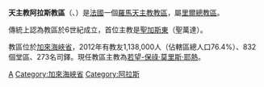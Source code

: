 {{Infobox Roman Catholic diocese
|Roman Catholic Diocese of = 天主教阿拉斯教區
|Latin name of diocese =Dioecesis Atrebatensis
|image = Arras cathedral.jpg
|caption = 阿拉斯主教座堂
|location = [[法國|法國]]
|territory =加來海峽省
|population= 1,138,000
|rite = 拉丁禮
|patron = 
|province = 里爾
|established = 6世紀
|cathedral = [[阿拉斯主教座堂|阿拉斯主教座堂]]
|副主教座堂 =
|leadership = 總主教
|website =[http://arras.catholique.fr/ 官方網頁]
|教宗 = 
|metropolitan = 
|ordinary =若望-保祿·莫里斯·耶熱
|coadjutor bishop =
|emeritus = 
}}

'''天主教阿拉斯教區'''（{{lang-la|Dioecesis Atrebatensis}}、{{lang-fr|Diocèse d'Arras}}）是[[法國|法國]]一個[[羅馬天主教|羅馬天主教]][[教區|教區]]，屬[[天主教里爾總教區|里爾總教區]]。

傳統上認為教區於6世紀成立，首位主教是[[聖加斯東|聖加斯東]]（聖萬達）。

教區位於[[加來海峽省|加來海峽省]]，2012年有教友1,138,000人（佔轄區總人口76.4%）、832個堂區、273名司鐸。現任教區主教為[[若望-保祿·莫里斯·耶熱|若望-保祿·莫里斯·耶熱]]。

{{法國天主教教區}}
{{Authority control}}
[[Category:法國天主教教區|A]]
[[Category:加來海峽省|Category:加來海峽省]]
[[Category:阿拉斯|Category:阿拉斯]]